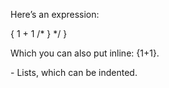 
Here’s an expression:

{
  1 + 1 /* } */
}

Which you can also put inline: {1+1}.

<Box>
  <SmallerBox>
    - Lists, which can be indented.
  </SmallerBox>
</Box>